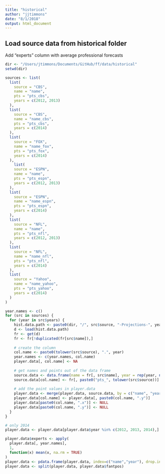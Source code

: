 ```yaml
---
title: "historical"
author: "jjtimmons"
date: "8/1/2018"
output: html_document
---
```


## Load source data from historical folder

Add "experts" column with average professional forecasts

```r

dir <- "/Users/jtimmons/Documents/GitHub/ff/data/historical"
setwd(dir)

sources <- list(
  list(
    source = "CBS",
    name = "name",
    pts = "pts_cbs",
    years = c(2012, 2013)
  ),
  list(
    source = "CBS",
    name = "name_cbs",
    pts = "pts_cbs",
    years = c(2014)
  ),
  list(
    source = "FOX",
    name = "name_fox",
    pts = "pts_fox",
    years = c(2014)
  ),
    list(
    source = "ESPN",
    name = "name",
    pts = "pts_espn",
    years = c(2012, 2013)
  ),
  list(
    source = "ESPN",
    name = "name_espn",
    pts = "pts_espn",
    years = c(2014)
  ),
  list(
    source = "NFL",
    name = "name",
    pts = "pts_nfl",
    years = c(2012, 2013)
  ),
  list(
    source = "NFL",
    name = "name_nfl",
    pts = "pts_nfl",
    years = c(2014)
  ),
  list(
    source = "Yahoo",
    name = "name_yahoo",
    pts = "pts_yahoo",
    years = c(2014)
  )
)

year.names <- c()
for (src in sources) {
  for (year in src$years) {
    hist.data.path <- paste0(dir, "/", src$source, "-Projections-", year, ".RData")
    d <- load(hist.data.path)
    fr <- get(d)
    fr <- fr[!duplicated(fr[src$name]),]
    
    # create the column
    col.name <- paste0(tolower(src$source), ".", year)
    year.names <- c(year.names, col.name)
    player.data[, col.name] <- NA
    
    # get names and points out of the data frame
    source.data <- data.frame(name = fr[, src$name], year = rep(year, nrow(fr)))
    source.data[col.name] <- fr[, paste0("pts_", tolower(src$source))]
    
    # add the point values in player.data
    player.data <- merge(player.data, source.data, by = c("name", "year"), all.x = TRUE)
    player.data[col.name] <- player.data[, paste0(col.name, ".y")]
    player.data[paste0(col.name, ".x")] <- NULL
    player.data[paste0(col.name, ".y")] <- NULL
  }
}

# only 2014
player.data <- player.data[player.data$year %in% c(2012, 2013, 2014),]

player.data$experts <- apply(
  player.data[, year.names],
  1,
  function(x) mean(x, na.rm = TRUE)
)
player.data <- pdata.frame(player.data, index=c("name","year"), drop.index=FALSE, row.names=TRUE)
player.data <- split(player.data, player.data$fantpos)

```